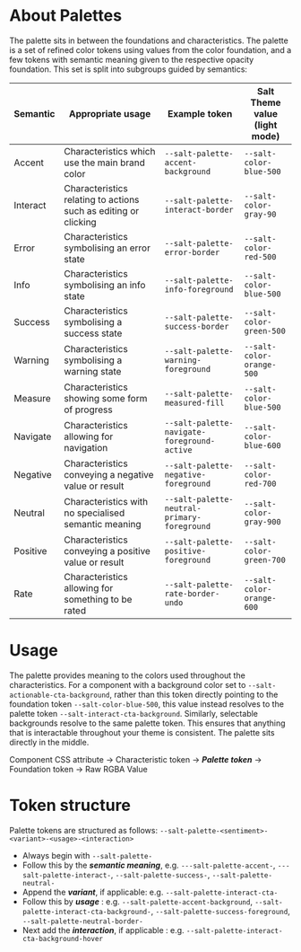 
<Meta title="Theme/Palettes/About Palettes" />

# About Palettes

The palette sits in between the foundations and characteristics. The palette is a set of refined color tokens using values from the color foundation, and a few tokens with semantic meaning given to the respective opacity foundation. This set is split into subgroups guided by semantics:

| Semantic | Appropriate usage                                               | Example token                               | Salt Theme value<br /> (light mode) |
| -------- | --------------------------------------------------------------- | ------------------------------------------- | ----------------------------------- |
| Accent   | Characteristics which use the main brand color                  | `--salt-palette-accent-background`          | `--salt-color-blue-500`             |
| Interact | Characteristics relating to actions such as editing or clicking | `--salt-palette-interact-border`            | `--salt-color-gray-90`              |
| Error    | Characteristics symbolising an error state                      | `--salt-palette-error-border`               | `--salt-color-red-500`              |
| Info     | Characteristics symbolising an info state                       | `--salt-palette-info-foreground`            | `--salt-color-blue-500`             |
| Success  | Characteristics symbolising a success state                     | `--salt-palette-success-border`             | `--salt-color-green-500`            |
| Warning  | Characteristics symbolising a warning state                     | `--salt-palette-warning-foreground`         | `--salt-color-orange-500`           |
| Measure  | Characteristics showing some form of progress                   | `--salt-palette-measured-fill`              | `--salt-color-blue-500`             |
| Navigate | Characteristics allowing for navigation                         | `--salt-palette-navigate-foreground-active` | `--salt-color-blue-600`             |
| Negative | Characteristics conveying a negative value or result            | `--salt-palette-negative-foreground`        | `--salt-color-red-700`              |
| Neutral  | Characteristics with no specialised semantic meaning            | `--salt-palette-neutral-primary-foreground` | `--salt-color-gray-900`             |
| Positive | Characteristics conveying a positive value or result            | `--salt-palette-positive-foreground`        | `--salt-color-green-700`            |
| Rate     | Characteristics allowing for something to be rated              | `--salt-palette-rate-border-undo`           | `--salt-color-orange-600`           |

# Usage

The palette provides meaning to the colors used throughout the characteristics. For a component with a background color set to `--salt-actionable-cta-background`, rather than this token directly pointing to the foundation token `--salt-color-blue-500`, this value instead resolves to the palette token `--salt-interact-cta-background`. Similarly, selectable backgrounds resolve to the same palette token. This ensures that anything that is interactable throughout your theme is consistent. The palette sits directly in the middle.

Component CSS attribute &#8594; Characteristic token &#8594; **_Palette token_** &#8594; Foundation token &#8594; Raw RGBA Value

# Token structure

Palette tokens are structured as follows: `--salt-palette-<sentiment>-<variant>-<usage>-<interaction>`

- Always begin with `--salt-palette-`
- Follow this by the **_semantic meaning_**, e.g. `---salt-palette-accent-`, `---salt-palette-interact-`, `--salt-palette-success-`, `--salt-palette-neutral-`
- Append the **_variant_**, if applicable: e.g. `--salt-palette-interact-cta-`
- Follow this by **_usage_** : e.g. `--salt-palette-accent-background`, `--salt-palette-interact-cta-background-`, `--salt-palette-success-foreground`, `--salt-palette-neutral-border-`
- Next add the **_interaction_**, if applicable : e.g. `--salt-palette-interact-cta-background-hover`
